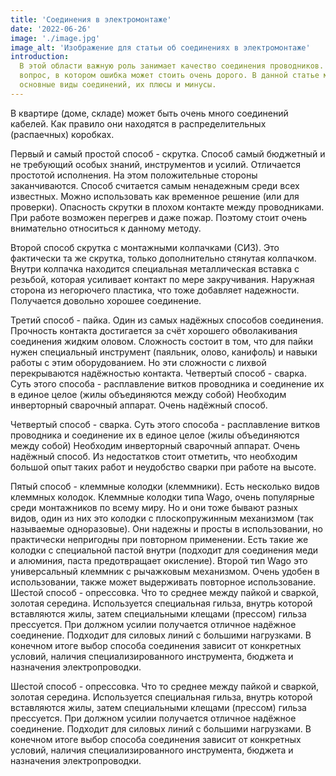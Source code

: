 ```yaml
---
title: 'Соединения в электромонтаже'
date: '2022-06-26'
image: './image.jpg'
image_alt: 'Изображение для статьи об соединениях в электромонтаже'
introduction:
  В этой области важную роль занимает качество соединения проводников. Это тот
  вопрос, в котором ошибка может стоить очень дорого. В данной статье мы укажем
  основные виды соединений, их плюсы и минусы.
---
```


<p class="article__content">
  В квартире (доме, складе) может быть очень много соединений кабелей. Как
  правило они находятся в распределительных (распаечных) коробках.
</p>
<p class="article__content">
  Первый и самый простой способ - скрутка. Способ самый бюджетный и не требующий
  особых знаний, инструментов и усилий. Отличается простотой исполнения. На этом
  положительные стороны заканчиваются. Способ считается самым ненадежным среди
  всех известных. Можно использовать как временное решение (или для проверки).
  Опасность скрутки в плохом контакте между проводниками. При работе возможен
  перегрев и даже пожар. Поэтому стоит очень внимательно относиться к данному
  методу.
</p>
<p class="article__content">
  Второй способ скрутка с монтажными колпачками (СИЗ). Это фактически та же
  скрутка, только дополнительно стянутая колпачком. Внутри колпачка находится
  специальная металлическая вставка с резьбой, которая усиливает контакт по мере
  закручивания. Наружная сторона из негорючего пластика, что тоже добавляет
  надежности. Получается довольно хорошее соединение.
</p>
<p class="article__content">
  Третий способ - пайка. Один из самых надёжных способов соединения. Прочность
  контакта достигается за счёт хорошего обволакивания соединения жидким оловом.
  Сложность состоит в том, что для пайки нужен специальный инструмент (паяльник,
  олово, канифоль) и навыки работы с этим оборудованием. Но эти сложности с
  лихвой перекрываются надёжностью контакта. Четвертый способ - сварка. Суть
  этого способа - расплавление витков проводника и соединение их в единое целое
  (жилы объединяются между собой) Необходим инверторный сварочный аппарат. Очень
  надёжный способ.
</p>

<p class="article__content">
  Четвертый способ - сварка. Суть этого способа - расплавление витков проводника
  и соединение их в единое целое (жилы объединяются между собой) Необходим
  инверторный сварочный аппарат. Очень надёжный способ. Из недостатков стоит
  отметить, что необходим большой опыт таких работ и неудобство сварки при
  работе на высоте.
</p>

<p class="article__content">
  Пятый способ - клеммные колодки (клеммники). Есть несколько видов клеммных
  колодок. Клеммные колодки типа Wago, очень популярные среди монтажников по
  всему миру. Но и они тоже бывают разных видов, один из них это колодки с
  плоскопружинным механизмом (так называемые одноразовые). Они надежны и просты
  в использовании, но практически непригодны при повторном применении. Есть
  такие же колодки с специальной пастой внутри (подходит для соединения меди и
  алюминия, паста предотвращает окисление). Второй тип Wago это универсальный
  клеммник с рычажковым механизмом. Очень удобен в использовании, также может
  выдерживать повторное использование. Шестой способ - опрессовка. Что то
  среднее между пайкой и сваркой, золотая середина. Используется специальная
  гильза, внутрь которой вставляются жилы, затем специальными клещами (прессом)
  гильза прессуется. При должном усилии получается отличное надёжное соединение.
  Подходит для силовых линий с большими нагрузками. В конечном итоге выбор
  способа соединения зависит от конкретных условий, наличия специализированного
  инструмента, бюджета и назначения электропроводки.
</p>

<p class="article__content">
  Шестой способ - опрессовка. Что то среднее между пайкой и сваркой, золотая
  середина. Используется специальная гильза, внутрь которой вставляются жилы,
  затем специальными клещами (прессом) гильза прессуется. При должном усилии
  получается отличное надёжное соединение. Подходит для силовых линий с большими
  нагрузками. В конечном итоге выбор способа соединения зависит от конкретных
  условий, наличия специализированного инструмента, бюджета и назначения
  электропроводки.
</p>
